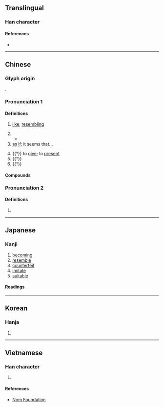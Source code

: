 {{character info/new}}
==Translingual==
{{stroke order|strokes=7}}

===Han character===
{{Han char|rn=9|rad=人|as=05|sn=6|four=28200|canj=OVIO|ids=⿰亻以}}

====References====
* {{Han ref|kx=0097.100|dkj=00485|dj=0205.160|hdz=10127.020|uh=4F3C|ud=20284|bh=A6FC|bd=42748}}

----

==Chinese==
{{zh-forms|alt=佀}}

===Glyph origin===
{{Han etym}}
{{Han compound|人|alt1=亻|t1=human|以|ls=psc|c1=s|c2=p}}.

===Pronunciation 1===
{{zh-pron
|m=sì
|c=ci5
|mn=tw:sāi/qz:sǐr/tw,xm:sū/zz:sī
|mn_note=sāi - vernacular; sǐr/sū/sī - literary
|mc=y
|oc=y
|ma=
|cat=adv,con
}}

====Definitions====
{{zh-hanzi}}

# [[like]]; [[resembling]]
#: {{zh-x|類似|similar; similar to}}
#: {{zh-x|相{xiāng}似|similar}}
# {{n-g|Used in conjunction with another adjective in a comparison that the first object/person is in a better position than the second.}}
#* {{zh-x|他 的 點子{zi} 真 多，一個 好似 一個。|He has so many ideas, each one '''better than''' the next.}}
# [[as if]]; it seems that...
#: {{zh-x|似乎|as if}}
# {{†}} to [[give]]; to [[present]]
# {{†}} {{zh-alt-form|嗣|to [[inherit]]}}
# {{†}} {{zh-alt-form|以}}

====Compounds====
{{zh-der|前途似錦|似是而非|不似|勝似|好語似珠|一似|悄似|似箭如梭|光陰似水|似曾相識|似玉如花|恰似|反不似|似水如魚|得似|意意似似|似醉如痴|好似|情深似海|似乎|強似|大奸似忠|似漆如膠|恰便似|似續|不弱似|呆似木雞|前程似錦|形似|匹似閑|匹似|大似|似懂非懂|光陰似箭|假似|何似|大姦似忠|比似|春深似海|渾不似|神似|暴雷也似|潑天也似|把似|手寫辨似|撥風也似|歸心似箭|眉似春山|相似詞|相似形|目似明星|相似|疑似|目似點漆|渾似|活似真的|爭似|肖似|近似值|近似|譬似閑|脣似抹硃|貌似|類似|酷似|韶光似箭}}

===Pronunciation 2===
{{zh-pron
|m=似
|cat=con
}}

====Definitions====
{{zh-hanzi}}

# {{zh-only|似的|like}}

----

==Japanese==

===Kanji===
{{ja-kanji|grade=5|rs=人05}}

# [[becoming]]
# [[resemble]]
# [[counterfeit]]
# [[imitate]]
# [[suitable]]

====Readings====
{{ja-readings
|goon=じ
|kanon=し
|kun=に-る, に-せる, にたり, ごと-し
}}

----

==Korean==

===Hanja===
{{ko-hanja|hangeul=사|rv=sa|mr=sa}}

# {{defn|lang=ko|sort=人05}}

----

==Vietnamese==

===Han character===
{{vi-hantu|[[tự]], [[tợ]], [[tựa]], [[từa]]|rs=人05}}

# {{defn|lang=vi|sort=人05}}

====References====
* [http://nomfoundation.org/common/nom_details.php?codepoint=4f3c Nom Foundation]
